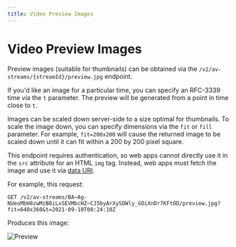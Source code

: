 ```yaml
---
title: Video Preview Images
---
```

# Video Preview Images

Preview images (suitable for thumbnails) can be obtained via the `/v2/av-streams/{streamId}/preview.jpg` endpoint.

If you'd like an image for a particular time, you can specify an RFC-3339 time via the `t` parameter. The preview will be generated from a point in time close to `t`.

Images can be scaled down server-side to a size optimal for thumbnails. To scale the image down, you can specify dimensions via the `fit` or `fill` parameter. For example, `fit=200x200` will cause the returned image to be scaled down until it can fit within a 200 by 200 pixel square.

This endpoint requires authentication, so web apps cannot directly use it in the `src` attribute for an HTML `img` tag. Instead, web apps must fetch the image and use it via [data URI](https://developer.mozilla.org/en-US/docs/Web/HTTP/Basics_of_HTTP/Data_URIs).

For example, this request:

```
GET /v2/av-streams/BA~Ag-NUeoMbH8zwMzB8iLxSEVMbcHZ~CJ5byArXySDWly_GOiXnDr7KFtOD/preview.jpg?fit=640x360&t=2021-09-10T00:24:10Z
```

Produces this image:

![Preview](/images/fusionfeed/rest/video-preview-example.jpg)
